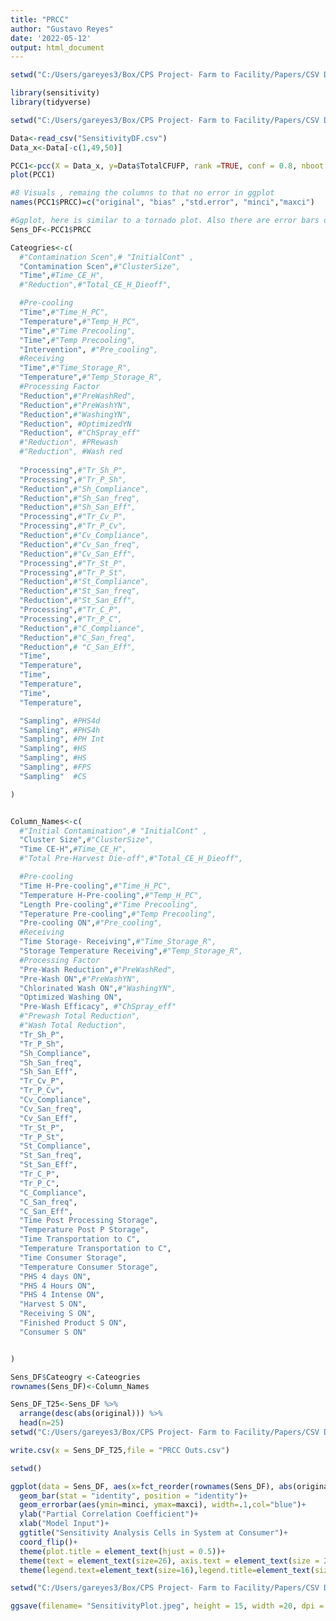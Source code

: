 ```yaml
---
title: "PRCC"
author: "Gustavo Reyes"
date: '2022-05-12'
output: html_document
---
```


```r
setwd("C:/Users/gareyes3/Box/CPS Project- Farm to Facility/Papers/CSV Data/Review 2")

library(sensitivity)
library(tidyverse)
```

```r
setwd("C:/Users/gareyes3/Box/CPS Project- Farm to Facility/Papers/CSV Data/Review 2")

Data<-read_csv("SensitivityDF.csv")
Data_x<-Data[-c(1,49,50)]

```

```r
PCC1<-pcc(X = Data_x, y=Data$TotalCFUFP, rank =TRUE, conf = 0.8, nboot = 1000)
plot(PCC1)
```

```r
#8 Visuals , remaing the columns to that no error in ggplot
names(PCC1$PRCC)=c("original", "bias" ,"std.error", "minci","maxci")

#Ggplot, here is similar to a tornado plot. Also there are error bars on the 95th percentile
Sens_DF<-PCC1$PRCC 


```

```r
Cateogries<-c(
  #"Contamination Scen",# "InitialCont" ,
  "Contamination Scen",#"ClusterSize",
  "Time",#Time_CE_H",
  #"Reduction",#"Total_CE_H_Dieoff",

  #Pre-cooling
  "Time",#"Time_H_PC",
  "Temperature",#"Temp_H_PC",
  "Time",#"Time Precooling",
  "Time",#"Temp Precooling",
  "Intervention", #"Pre_cooling",
  #Receiving
  "Time",#"Time_Storage_R",
  "Temperature",#"Temp_Storage_R",
  #Processing Factor
  "Reduction",#"PreWashRed",
  "Reduction",#"PreWashYN",
  "Reduction",#"WashingYN",
  "Reduction", #OptimizedYN
  "Reduction", #"ChSpray_eff"
  #"Reduction", #PRewash
  #"Reduction", #Wash red
  
  "Processing",#"Tr_Sh_P",
  "Processing",#"Tr_P_Sh",
  "Reduction",#"Sh_Compliance",
  "Reduction",#"Sh_San_freq",
  "Reduction",#"Sh_San_Eff",
  "Processing",#"Tr_Cv_P",
  "Processing",#"Tr_P_Cv",
  "Reduction",#"Cv_Compliance",
  "Reduction",#"Cv_San_freq",
  "Reduction",#"Cv_San_Eff",
  "Processing",#"Tr_St_P",
  "Processing",#"Tr_P_St",
  "Reduction",#"St_Compliance",
  "Reduction",#"St_San_freq",
  "Reduction",#"St_San_Eff",
  "Processing",#"Tr_C_P",
  "Processing",#"Tr_P_C",
  "Reduction",#"C_Compliance",
  "Reduction",#"C_San_freq",
  "Reduction",# "C_San_Eff",
  "Time",
  "Temperature",
  "Time",
  "Temperature",
  "Time",
  "Temperature", 

  "Sampling", #PHS4d
  "Sampling", #PHS4h
  "Sampling", #PH Int
  "Sampling", #HS
  "Sampling", #HS
  "Sampling", #FPS
  "Sampling"  #CS

)


Column_Names<-c(
  #"Initial Contamination",# "InitialCont" ,
  "Cluster Size",#"ClusterSize",
  "Time CE-H",#Time_CE_H",
  #"Total Pre-Harvest Die-off",#"Total_CE_H_Dieoff",

  #Pre-cooling
  "Time H-Pre-cooling",#"Time_H_PC",
  "Temperature H-Pre-cooling",#"Temp_H_PC",
  "Length Pre-cooling",#"Time Precooling",
  "Teperature Pre-cooling",#"Temp Precooling",
  "Pre-cooling ON",#"Pre_cooling",
  #Receiving
  "Time Storage- Receiving",#"Time_Storage_R",
  "Storage Temperature Receiving",#"Temp_Storage_R",
  #Processing Factor
  "Pre-Wash Reduction",#"PreWashRed",
  "Pre-Wash ON",#"PreWashYN",
  "Chlorinated Wash ON",#"WashingYN",
  "Optimized Washing ON",
  "Pre-Wash Efficacy", #"ChSpray_eff"
  #"Prewash Total Reduction",
  #"Wash Total Reduction",
  "Tr_Sh_P",
  "Tr_P_Sh",
  "Sh_Compliance",
  "Sh_San_freq",
  "Sh_San_Eff",
  "Tr_Cv_P",
  "Tr_P_Cv",
  "Cv_Compliance",
  "Cv_San_freq",
  "Cv_San_Eff",
  "Tr_St_P",
  "Tr_P_St",
  "St_Compliance",
  "St_San_freq",
  "St_San_Eff",
  "Tr_C_P",
  "Tr_P_C",
  "C_Compliance",
  "C_San_freq",
  "C_San_Eff",
  "Time Post Processing Storage",
  "Temperature Post P Storage",
  "Time Transportation to C",
  "Temperature Transportation to C",
  "Time Consumer Storage",
  "Temperature Consumer Storage",
  "PHS 4 days ON",
  "PHS 4 Hours ON",
  "PHS 4 Intense ON",
  "Harvest S ON",
  "Receiving S ON",
  "Finished Product S ON",
  "Consumer S ON"


)

Sens_DF$Cateogry <-Cateogries 
rownames(Sens_DF)<-Column_Names

Sens_DF_T25<-Sens_DF %>% 
  arrange(desc(abs(original))) %>% 
  head(n=25)
setwd("C:/Users/gareyes3/Box/CPS Project- Farm to Facility/Papers/CSV Data/Review 2")

write.csv(x = Sens_DF_T25,file = "PRCC Outs.csv")

setwd()

```


```r


ggplot(data = Sens_DF, aes(x=fct_reorder(rownames(Sens_DF), abs(original)),y=original, fill = Cateogry))+
  geom_bar(stat = "identity", position = "identity")+
  geom_errorbar(aes(ymin=minci, ymax=maxci), width=.1,col="blue")+
  ylab("Partial Correlation Coefficient")+
  xlab("Model Input")+
  ggtitle("Sensitivity Analysis Cells in System at Consumer")+
  coord_flip()+
  theme(plot.title = element_text(hjust = 0.5))+
  theme(text = element_text(size=26), axis.text = element_text(size = 24))+
  theme(legend.text=element_text(size=16),legend.title=element_text(size=20))

setwd("C:/Users/gareyes3/Box/CPS Project- Farm to Facility/Papers/CSV Data/Review 2")

ggsave(filename= "SensitivityPlot.jpeg", height = 15, width =20, dpi = 600)
```

